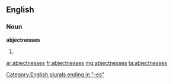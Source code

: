 ==English==

===Noun===
'''abjectnesses'''

# {{plural of|[[abjectness]]}}

[[Category:English plurals ending in "-es"]]

[[ar:abjectnesses]]
[[fr:abjectnesses]]
[[mg:abjectnesses]]
[[ta:abjectnesses]]